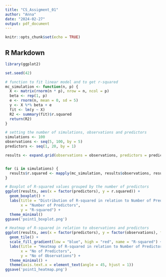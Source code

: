 ---
title: "CS_Assigment_01"
author: "Anna"
date: "2024-02-27"
output: pdf_document
---

```{r setup, include=FALSE}
knitr::opts_chunk$set(echo = TRUE)
```

## R Markdown

```{r}
library(ggplot2)

set.seed(42)

# function to fit linear model and to get r-squared
mc_simulation <- function(n, p) {
  X <- matrix(rnorm(n * p), nrow = n, ncol = p)
  beta <- rep(1, p)
  e <- rnorm(n, mean = 0, sd = 5)
  y <- X %*% beta + e 
  fit <- lm(y ~ X)
  R2 <- summary(fit)$r.squared
  return(R2)
}

# setting the number of simulations, observations and predictors
simulations <- 100
observations <- seq(5, 100, by = 5)
predictors <- seq(1, 20, by = 1)

results <- expand.grid(observations = observations, predictors = predictors)


for (i in simulations) {
  results$r.squared <- mapply(mc_simulation, results$observations, results$predictors)
}

# Boxplot of R-squared values grouped by the number of predictors
ggplot(results, aes(x = factor(predictors), y = r.squared)) +
  geom_boxplot() +
  labs(title = "Distribution of R-squared in relation to Number of Predictors",
       x = "Number of Predictors",
       y = "R-squared") +
  theme_minimal()
ggsave('point1_boxplot.png')

# Heatmap of R-squared in relation to observations and predictors 
ggplot(results, aes(x = factor(predictors), y = factor(observations), fill = r.squared)) +
  geom_tile() + 
  scale_fill_gradient(low = "blue", high = "red", name = "R-squared") +
  labs(title = "Heatmap of R-squared in relation to Number of Predictors and Observations",
       x = "No of Predictors",
       y = "No of Observations") +
  theme_minimal() +
  theme(axis.text.x = element_text(angle = 45, hjust = 1))
ggsave('point1_heatmap.png')

```